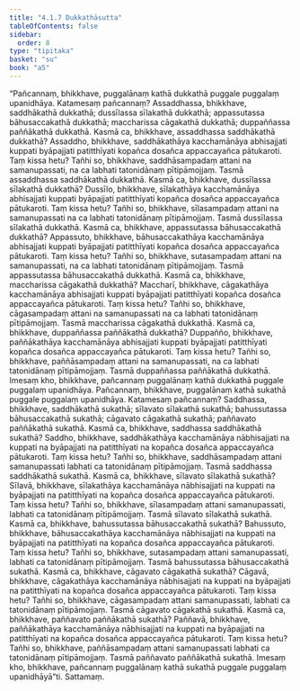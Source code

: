 ```yaml
---
title: "4.1.7 Dukkathāsutta"
tableOfContents: false
sidebar:
  order: 8
type: "tipitaka"
basket: "su"
book: "a5"
---
```



<DynamicBreadcrumb />

<Division number="157" book="a5">

<Paragraph number="908" book="a5">
“Pañcannaṃ, bhikkhave, puggalānaṃ kathā dukkathā puggale puggalaṃ upanidhāya. Katamesaṃ pañcannaṃ? Assaddhassa, bhikkhave, saddhākathā dukkathā; dussīlassa sīlakathā dukkathā; appassutassa bāhusaccakathā dukkathā; maccharissa cāgakathā dukkathā; duppaññassa paññākathā dukkathā.
</Paragraph>

<Paragraph number="909" book="a5">
Kasmā ca, bhikkhave, assaddhassa saddhākathā dukkathā? Assaddho, bhikkhave, saddhākathāya kacchamānāya abhisajjati kuppati byāpajjati patitthīyati kopañca dosañca appaccayañca pātukaroti. Taṃ kissa hetu? Tañhi so, bhikkhave, saddhāsampadaṃ attani na samanupassati, na ca labhati tatonidānaṃ pītipāmojjaṃ. Tasmā assaddhassa saddhākathā dukkathā.
</Paragraph>

<Paragraph number="910" book="a5">
Kasmā ca, bhikkhave, dussīlassa sīlakathā dukkathā? Dussīlo, bhikkhave, sīlakathāya kacchamānāya abhisajjati kuppati byāpajjati patitthīyati kopañca dosañca appaccayañca pātukaroti. Taṃ kissa hetu? Tañhi so, bhikkhave, sīlasampadaṃ attani na samanupassati na ca labhati tatonidānaṃ pītipāmojjaṃ. Tasmā dussīlassa sīlakathā dukkathā.
</Paragraph>

<Paragraph number="911" book="a5">
Kasmā ca, bhikkhave, appassutassa bāhusaccakathā dukkathā? Appassuto, bhikkhave, bāhusaccakathāya kacchamānāya abhisajjati kuppati byāpajjati patitthīyati kopañca dosañca appaccayañca pātukaroti. Taṃ kissa hetu? Tañhi so, bhikkhave, sutasampadaṃ attani na samanupassati, na ca labhati tatonidānaṃ pītipāmojjaṃ. Tasmā appassutassa bāhusaccakathā dukkathā.
</Paragraph>

<Paragraph number="912" book="a5">
Kasmā ca, bhikkhave, maccharissa cāgakathā dukkathā? Maccharī, bhikkhave, cāgakathāya kacchamānāya abhisajjati kuppati byāpajjati patitthīyati kopañca dosañca appaccayañca pātukaroti. Taṃ kissa hetu? Tañhi so, bhikkhave, cāgasampadaṃ attani na samanupassati na ca labhati tatonidānaṃ pītipāmojjaṃ. Tasmā maccharissa cāgakathā dukkathā.
</Paragraph>

<Paragraph number="913" book="a5">
Kasmā ca, bhikkhave, duppaññassa paññākathā dukkathā? Duppañño, bhikkhave, paññākathāya kacchamānāya abhisajjati kuppati byāpajjati patitthīyati kopañca dosañca appaccayañca pātukaroti. Taṃ kissa hetu? Tañhi so, bhikkhave, paññāsampadaṃ attani na samanupassati, na ca labhati tatonidānaṃ pītipāmojjaṃ. Tasmā duppaññassa paññākathā dukkathā. Imesaṃ kho, bhikkhave, pañcannaṃ puggalānaṃ kathā dukkathā puggale puggalaṃ upanidhāya.
</Paragraph>

<Paragraph number="914" book="a5">
Pañcannaṃ, bhikkhave, puggalānaṃ kathā sukathā puggale puggalaṃ upanidhāya. Katamesaṃ pañcannaṃ? Saddhassa, bhikkhave, saddhākathā sukathā; sīlavato sīlakathā sukathā; bahussutassa bāhusaccakathā sukathā; cāgavato cāgakathā sukathā; paññavato paññākathā sukathā.
</Paragraph>

<Paragraph number="915" book="a5">
Kasmā ca, bhikkhave, saddhassa saddhākathā sukathā? Saddho, bhikkhave, saddhākathāya kacchamānāya nābhisajjati na kuppati na byāpajjati na patitthīyati na kopañca dosañca appaccayañca pātukaroti. Taṃ kissa hetu? Tañhi so, bhikkhave, saddhāsampadaṃ attani samanupassati labhati ca tatonidānaṃ pītipāmojjaṃ. Tasmā saddhassa saddhākathā sukathā.
</Paragraph>

<Paragraph number="916" book="a5">
Kasmā ca, bhikkhave, sīlavato sīlakathā sukathā? Sīlavā, bhikkhave, sīlakathāya kacchamānāya nābhisajjati na kuppati na byāpajjati na patitthīyati na kopañca dosañca appaccayañca pātukaroti. Taṃ kissa hetu? Tañhi so, bhikkhave, sīlasampadaṃ attani samanupassati, labhati ca tatonidānaṃ pītipāmojjaṃ. Tasmā sīlavato sīlakathā sukathā.
</Paragraph>

<Paragraph number="917" book="a5">
Kasmā ca, bhikkhave, bahussutassa bāhusaccakathā sukathā? Bahussuto, bhikkhave, bāhusaccakathāya kacchamānāya nābhisajjati na kuppati na byāpajjati na patitthīyati na kopañca dosañca appaccayañca pātukaroti. Taṃ kissa hetu? Tañhi so, bhikkhave, sutasampadaṃ attani samanupassati, labhati ca tatonidānaṃ pītipāmojjaṃ. Tasmā bahussutassa bāhusaccakathā sukathā.
</Paragraph>

<Paragraph number="918" book="a5">
Kasmā ca, bhikkhave, cāgavato cāgakathā sukathā? Cāgavā, bhikkhave, cāgakathāya kacchamānāya nābhisajjati na kuppati na byāpajjati na patitthīyati na kopañca dosañca appaccayañca pātukaroti. Taṃ kissa hetu? Tañhi so, bhikkhave, cāgasampadaṃ attani samanupassati, labhati ca tatonidānaṃ pītipāmojjaṃ. Tasmā cāgavato cāgakathā sukathā.
</Paragraph>

<Paragraph number="919" book="a5">
Kasmā ca, bhikkhave, paññavato paññākathā sukathā? Paññavā, bhikkhave, paññākathāya kacchamānāya nābhisajjati na kuppati na byāpajjati na patitthīyati na kopañca dosañca appaccayañca pātukaroti. Taṃ kissa hetu? Tañhi so, bhikkhave, paññāsampadaṃ attani samanupassati labhati ca tatonidānaṃ pītipāmojjaṃ. Tasmā paññavato paññākathā sukathā. Imesaṃ kho, bhikkhave, pañcannaṃ puggalānaṃ kathā sukathā puggale puggalaṃ upanidhāyā”ti.

</Paragraph>
</Division>

<Paragraph number="920" type="center" book="a5">
Sattamaṃ.
</Paragraph>